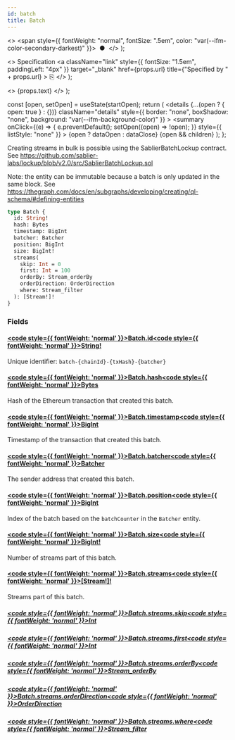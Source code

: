 ```yaml
---
id: batch
title: Batch
---
```


<head>
  <meta content="noindex" name="robots" />
  <meta charset="utf-8" />
</head>

  <>
    <span style={{ fontWeight: "normal", fontSize: ".5em", color: "var(--ifm-color-secondary-darkest)" }}>
      &nbsp;●&nbsp;
    </span>
  </>
);

  <>
    Specification
    <a
      className="link"
      style={{ fontSize: "1.5em", paddingLeft: "4px" }}
      target="_blank"
      href={props.url}
      title={"Specified by " + props.url}
    >
      ⎘
    </a>
  </>
);

  <>
    <span className={props.class}>{props.text}</span>
  </>
);


  const [open, setOpen] = useState(startOpen);
  return (
    <details
      {...(open ? { open: true } : {})}
      className="details"
      style={{ border: "none", boxShadow: "none", background: "var(--ifm-background-color)" }}
    >
      <summary
        onClick={(e) => {
          e.preventDefault();
          setOpen((open) => !open);
        }}
        style={{ listStyle: "none" }}
      >
        {open ? dataOpen : dataClose}
      </summary>
      {open && children}
    </details>
  );
};

Creating streams in bulk is possible using the SablierBatchLockup contract.
See https://github.com/sablier-labs/lockup/blob/v2.0/src/SablierBatchLockup.sol

Note: the entity can be immutable because a batch is only updated in the same block.
See https://thegraph.com/docs/en/subgraphs/developing/creating/ql-schema/#defining-entities

```graphql
type Batch {
  id: String!
  hash: Bytes
  timestamp: BigInt
  batcher: Batcher
  position: BigInt
  size: BigInt!
  streams(
    skip: Int = 0
    first: Int = 100
    orderBy: Stream_orderBy
    orderDirection: OrderDirection
    where: Stream_filter
  ): [Stream!]!
}
```

### Fields

#### [<code style={{ fontWeight: 'normal' }}>Batch.<b>id</b></code>](#)<Bullet />[<code style={{ fontWeight: 'normal' }}><b>String!</b></code>](/docs/api/airdrops/graphql/the-graph/scalars/string.mdx) <Badge class="badge badge--secondary badge--non_null" text="non-null"/> <Badge class="badge badge--secondary " text="scalar"/>

Unique identifier: `batch-{chainId}-{txHash}-{batcher}`

#### [<code style={{ fontWeight: 'normal' }}>Batch.<b>hash</b></code>](#)<Bullet />[<code style={{ fontWeight: 'normal' }}><b>Bytes</b></code>](/docs/api/airdrops/graphql/the-graph/scalars/bytes.mdx) <Badge class="badge badge--secondary " text="scalar"/>

Hash of the Ethereum transaction that created this batch.

#### [<code style={{ fontWeight: 'normal' }}>Batch.<b>timestamp</b></code>](#)<Bullet />[<code style={{ fontWeight: 'normal' }}><b>BigInt</b></code>](/docs/api/airdrops/graphql/the-graph/scalars/big-int.mdx) <Badge class="badge badge--secondary " text="scalar"/>

Timestamp of the transaction that created this batch.

#### [<code style={{ fontWeight: 'normal' }}>Batch.<b>batcher</b></code>](#)<Bullet />[<code style={{ fontWeight: 'normal' }}><b>Batcher</b></code>](/docs/api/airdrops/graphql/the-graph/objects/batcher.mdx) <Badge class="badge badge--secondary " text="object"/>

The sender address that created this batch.

#### [<code style={{ fontWeight: 'normal' }}>Batch.<b>position</b></code>](#)<Bullet />[<code style={{ fontWeight: 'normal' }}><b>BigInt</b></code>](/docs/api/airdrops/graphql/the-graph/scalars/big-int.mdx) <Badge class="badge badge--secondary " text="scalar"/>

Index of the batch based on the `batchCounter` in the `Batcher` entity.

#### [<code style={{ fontWeight: 'normal' }}>Batch.<b>size</b></code>](#)<Bullet />[<code style={{ fontWeight: 'normal' }}><b>BigInt!</b></code>](/docs/api/airdrops/graphql/the-graph/scalars/big-int.mdx) <Badge class="badge badge--secondary badge--non_null" text="non-null"/> <Badge class="badge badge--secondary " text="scalar"/>

Number of streams part of this batch.

#### [<code style={{ fontWeight: 'normal' }}>Batch.<b>streams</b></code>](#)<Bullet />[<code style={{ fontWeight: 'normal' }}><b>[Stream!]!</b></code>](/docs/api/airdrops/graphql/the-graph/objects/stream.mdx) <Badge class="badge badge--secondary badge--non_null" text="non-null"/> <Badge class="badge badge--secondary " text="object"/>

Streams part of this batch.

##### [<code style={{ fontWeight: 'normal' }}>Batch.streams.<b>skip</b></code>](#)<Bullet />[<code style={{ fontWeight: 'normal' }}><b>Int</b></code>](/docs/api/airdrops/graphql/the-graph/scalars/int.mdx) <Badge class="badge badge--secondary " text="scalar"/>

##### [<code style={{ fontWeight: 'normal' }}>Batch.streams.<b>first</b></code>](#)<Bullet />[<code style={{ fontWeight: 'normal' }}><b>Int</b></code>](/docs/api/airdrops/graphql/the-graph/scalars/int.mdx) <Badge class="badge badge--secondary " text="scalar"/>

##### [<code style={{ fontWeight: 'normal' }}>Batch.streams.<b>orderBy</b></code>](#)<Bullet />[<code style={{ fontWeight: 'normal' }}><b>Stream_orderBy</b></code>](/docs/api/airdrops/graphql/the-graph/enums/stream-order-by.mdx) <Badge class="badge badge--secondary " text="enum"/>

##### [<code style={{ fontWeight: 'normal' }}>Batch.streams.<b>orderDirection</b></code>](#)<Bullet />[<code style={{ fontWeight: 'normal' }}><b>OrderDirection</b></code>](/docs/api/airdrops/graphql/the-graph/enums/order-direction.mdx) <Badge class="badge badge--secondary " text="enum"/>

##### [<code style={{ fontWeight: 'normal' }}>Batch.streams.<b>where</b></code>](#)<Bullet />[<code style={{ fontWeight: 'normal' }}><b>Stream_filter</b></code>](/docs/api/airdrops/graphql/the-graph/inputs/stream-filter.mdx) <Badge class="badge badge--secondary " text="input"/>
